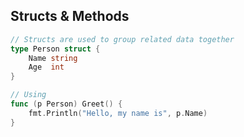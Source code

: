 ## Structs & Methods

```go
// Structs are used to group related data together
type Person struct {
    Name string
    Age  int
}

// Using
func (p Person) Greet() {
    fmt.Println("Hello, my name is", p.Name)
}
```